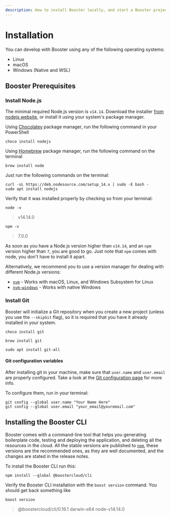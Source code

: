 ```yaml
---
description: How to install Booster locally, and start a Booster project in no time.
---
```



# Installation

You can develop with Booster using any of the following operating systems:

- Linux
- macOS
- Windows (Native and WSL)

## Booster Prerequisites

### Install Node.js

The minimal required Node.js version is `v14.14`. Download the installer
[from nodejs website](https://nodejs.org/en/), or install it using your system's package
manager.

<!-- For some strange reason, when using tabs, you need to remove the ident on the content -->

<Tabs groupId="os">
<TabItem value="windows" label="Windows">

Using [Chocolatey](https://chocolatey.org/) package manager, run the following command in your PowerShell

<TerminalWindow>

```shell
choco install nodejs
```

</TerminalWindow>


</TabItem>
<TabItem value="macos" label="macOS">

Using [Homebrew](https://brew.sh) package manager, run the following command on the terminal

<TerminalWindow>

```shell
brew install node
```

</TerminalWindow>

</TabItem>
<TabItem value="ubuntu" label="Ubuntu">
  
Just run the following commands on the terminal:

<TerminalWindow>

```shell
curl -sL https://deb.nodesource.com/setup_14.x | sudo -E bash -
sudo apt install nodejs
```

</TerminalWindow>

</TabItem>
</Tabs>

Verify that it was installed properly by checking so from your terminal:

<TerminalWindow>

```shell
node -v
```

> v14.14.0

```shell
npm -v
```

> 7.0.0

</TerminalWindow>

As soon as you have a Node.js version higher than `v14.14`, and an `npm` version higher than
`7`, you are good to go. Just note that `npm` comes with node, you don't have to install
it apart.

Alternatively, we recommend you to use a version manager for dealing with different Node.js
versions:

- [`nvm`](https://github.com/nvm-sh/nvm) - Works with macOS, Linux, and Windows Subsystem
  for Linux
- [`nvm-windows`](https://github.com/coreybutler/nvm-windows) - Works with native Windows

### Install Git

Booster will initialize a Git repository when you create a new project (unless you use the `--skipGit` flag), so it is required that you have it already installed in your system.

<Tabs groupId="os">
<TabItem value="windows" label="Windows">

<TerminalWindow>

```shell
choco install git
```

</TerminalWindow>

</TabItem>
<TabItem value="macos" label="macOS" default>

<TerminalWindow>

```shell
brew install git
```

</TerminalWindow>

</TabItem>
<TabItem value="ubuntu" label="Ubuntu">

<TerminalWindow>

```shell
sudo apt install git-all
```

</TerminalWindow>

</TabItem>
</Tabs>

#### Git configuration variables

After installing git in your machine, make sure that `user.name` and `user.email` are properly configured.
Take a look at the [Git configuration page](https://git-scm.com/docs/git-config) for more info.

To configure them, run in your terminal:

<TerminalWindow>

```shell
git config --global user.name "Your Name Here"
git config --global user.email "your_email@youremail.com"
```

</TerminalWindow>


## Installing the Booster CLI

Booster comes with a command-line tool that helps you generating boilerplate code,
testing and deploying the application, and deleting all the resources in the cloud. All
the stable versions are published to [`npm`](https://www.npmjs.com/package/@boostercloud/cli),
these versions are the recommended ones, as they are well documented, and the changes are
stated in the release notes.

To install the Booster CLI run this:

<TerminalWindow>

```shell
npm install --global @boostercloud/cli
```

</TerminalWindow>


Verify the Booster CLI installation with the `boost version` command. You should get back
something like

<TerminalWindow>

```shell
boost version
```

> @boostercloud/cli/0.16.1 darwin-x64 node-v14.14.0

</TerminalWindow>
